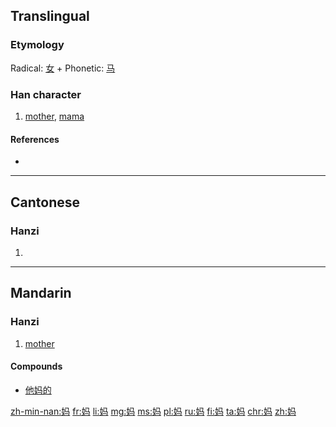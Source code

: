 {{also|媽}}
==Translingual==
{{stroke order|stroke=6}}

===Etymology===
Radical: [[女]] + Phonetic: [[马]]

===Han character===
{{Han char|rn=38|rad=女|as=03|sn=6|four=|canj=女弓女一 (VNVM)|ids=⿰[[女]][[马]]}}

# [[mother]], [[mama]]

====References====
* {{Han ref|kx=0256.041|hdz=21029.050|uh=5988|ud=22920}}

----

==Cantonese==

===Hanzi===
{{yue-hanzi|jyut=maa1|y=ma1|tra=媽}}

# {{rfdef|lang=yue|sort=女03}}

----

==Mandarin==

===Hanzi===
{{cmn-hanzi|tra=媽|pin=[[mā]] ([[ma1]])|wg=ma<sup>1</sup>}}

# [[mother]]

====Compounds====
* {{qualifier|vulgar}} [[他妈的]]

[[zh-min-nan:妈]]
[[fr:妈]]
[[li:妈]]
[[mg:妈]]
[[ms:妈]]
[[pl:妈]]
[[ru:妈]]
[[fi:妈]]
[[ta:妈]]
[[chr:妈]]
[[zh:妈]]